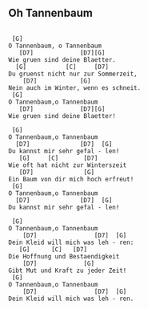 ## Oh Tannenbaum



```

 [G]          
O Tannenbaum, o Tannenbaum
   [D7]             [D7][G]      
Wie gruen sind deine Blaetter.
  [G]           [C]     [D7]     
Du gruenst nicht nur zur Sommerzeit,
    [D7]            [G]     
Nein auch im Winter, wenn es schneit.
 [G]      
O Tannenbaum,o Tannenbaum
   [D7]             [D7][G]     
Wie gruen sind deine Blaetter!
  
 [G]  
O Tannenbaum,o Tannenbaum 
  [D7]              [D7]  [G]      
Du kannst mir sehr gefal - len!
   [G]     [C]       [D7]       
Wie oft hat nicht zur Winterszeit
   [D7]              [G]     
Ein Baum von dir mich hoch erfreut!
 [G]  
O Tannenbaum,o Tannenbaum
  [D7]              [D7]  [G]     
Du kannst mir sehr gefal - len!

 [G]    
O Tannenbaum,o Tannenbaum
    [D7]                [D7]  [G]     
Dein Kleid will mich was leh - ren:
   [G]      [C]   [D7]  
Die Hoffnung und Bestaendigkeit
    [D7]             [G]  
Gibt Mut und Kraft zu jeder Zeit!
 [G]  
O Tannenbaum,o Tannenbaum
    [D7]                [D7]  [G]     
Dein Kleid will mich was leh - ren. 

```
